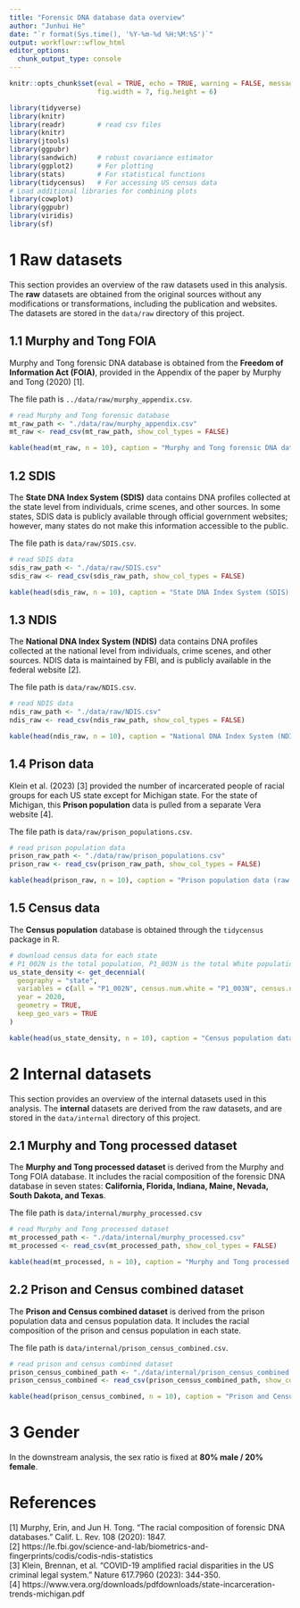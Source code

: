 ```yaml
---
title: "Forensic DNA database data overview"
author: "Junhui He"
date: "`r format(Sys.time(), '%Y-%m-%d %H:%M:%S')`"
output: workflowr::wflow_html
editor_options:
  chunk_output_type: console
---
```


```r

knitr::opts_chunk$set(eval = TRUE, echo = TRUE, warning = FALSE, message = FALSE,
                      fig.width = 7, fig.height = 6)

library(tidyverse)
library(knitr)
library(readr)        # read csv files
library(knitr)        
library(jtools) 
library(ggpubr)
library(sandwich)     # robust covariance estimator
library(ggplot2)      # For plotting
library(stats)        # For statistical functions
library(tidycensus)   # For accessing US census data
# Load additional libraries for combining plots
library(cowplot)
library(ggpubr) 
library(viridis)
library(sf)
```

# 1 Raw datasets

This section provides an overview of the raw datasets used in this analysis. The **raw** datasets are obtained from the original sources without any modifications or transformations, including the publication and websites. The datasets are stored in the `data/raw` directory of this project.

## 1.1 Murphy and Tong FOIA

Murphy and Tong forensic DNA database is obtained from the **Freedom of Information Act (FOIA)**, provided in the Appendix of the paper by Murphy and Tong (2020) [1]. 

The file path is `../data/raw/murphy_appendix.csv`.

```r
# read Murphy and Tong forensic database
mt_raw_path <- "./data/raw/murphy_appendix.csv"
mt_raw <- read_csv(mt_raw_path, show_col_types = FALSE)

kable(head(mt_raw, n = 10), caption = "Murphy and Tong forensic DNA database (raw data from FOIA)")
```

## 1.2 SDIS

The **State DNA Index System (SDIS)** data contains DNA profiles collected at the state level from individuals, crime scenes, and other sources. In some states, SDIS data is publicly available through official government websites; however, many states do not make this information accessible to the public.

The file path is `data/raw/SDIS.csv`.

```r
# read SDIS data
sdis_raw_path <- "./data/raw/SDIS.csv"
sdis_raw <- read_csv(sdis_raw_path, show_col_types = FALSE)

kable(head(sdis_raw, n = 10), caption = "State DNA Index System (SDIS) data (raw data from state websites)")
```

## 1.3 NDIS

The **National DNA Index System (NDIS)** data contains DNA profiles collected at the national level from individuals, crime scenes, and other sources. NDIS data is maintained by FBI, and is publicly available in the federal website [2]. 

The file path is `data/raw/NDIS.csv`.

```r
# read NDIS data
ndis_raw_path <- "./data/raw/NDIS.csv"
ndis_raw <- read_csv(ndis_raw_path, show_col_types = FALSE)

kable(head(ndis_raw, n = 10), caption = "National DNA Index System (NDIS) data (raw data from FBI)")
```

## 1.4 Prison data

Klein et al. (2023) [3] provided the number of incarcerated people of racial groups for each US state except for Michigan state. For the state of Michigan, this **Prison population** data is pulled from a separate Vera website [4].

The file path is `data/raw/prison_populations.csv`.

```r
# read prison population data
prison_raw_path <- "./data/raw/prison_populations.csv"
prison_raw <- read_csv(prison_raw_path, show_col_types = FALSE)

kable(head(prison_raw, n = 10), caption = "Prison population data (raw data from Klein's paper and Vera)")
```

## 1.5 Census data

The **Census population** database is obtained through the `tidycensus` package in R.

```r
# download census data for each state
# P1_002N is the total population, P1_003N is the total White population, and P1_004N is the total Black population
us_state_density <- get_decennial(
  geography = "state",
  variables = c(all = "P1_002N", census.num.white = "P1_003N", census.num.black = "P1_004N"),
  year = 2020,
  geometry = TRUE,
  keep_geo_vars = TRUE
)
```


```r
kable(head(us_state_density, n = 10), caption = "Census population data (raw data from US Census Bureau API)")
```

# 2 Internal datasets

This section provides an overview of the internal datasets used in this analysis. The **internal** datasets are derived from the raw datasets, and are stored in the `data/internal` directory of this project.

## 2.1 Murphy and Tong processed dataset

The **Murphy and Tong processed dataset** is derived from the Murphy and Tong FOIA database. It includes the racial composition of the forensic DNA database in seven states: **California, Florida, Indiana, Maine, Nevada, South Dakota, and Texas**. 

The file path is `data/internal/murphy_processed.csv`

```r
# read Murphy and Tong processed dataset
mt_processed_path <- "./data/internal/murphy_processed.csv"
mt_processed <- read_csv(mt_processed_path, show_col_types = FALSE)

kable(head(mt_processed, n = 10), caption = "Murphy and Tong processed dataset (internal data derived from FOIA)")
```

## 2.2 Prison and Census combined dataset

The **Prison and Census combined dataset** is derived from the prison population data and census population data. It includes the racial composition of the prison and census population in each state.

The file path is `data/internal/prison_census_combined.csv`.

```r
# read prison and census combined dataset
prison_census_combined_path <- "./data/internal/prison_census_combined.csv"
prison_census_combined <- read_csv(prison_census_combined_path, show_col_types = FALSE)

kable(head(prison_census_combined, n = 10), caption = "Prison and Census combined dataset (internal data derived from prison and census data)")
```

# 3 Gender 

In the downstream analysis, the sex ratio is fixed at **80% male / 20% female**.


# References

[1] Murphy, Erin, and Jun H. Tong. "The racial composition of forensic DNA databases." Calif. L. Rev. 108 (2020): 1847.\
[2] https://le.fbi.gov/science-and-lab/biometrics-and-fingerprints/codis/codis-ndis-statistics \
[3] Klein, Brennan, et al. "COVID-19 amplified racial disparities in the US criminal legal system." Nature 617.7960 (2023): 344-350. \
[4] https://www.vera.org/downloads/pdfdownloads/state-incarceration-trends-michigan.pdf \


